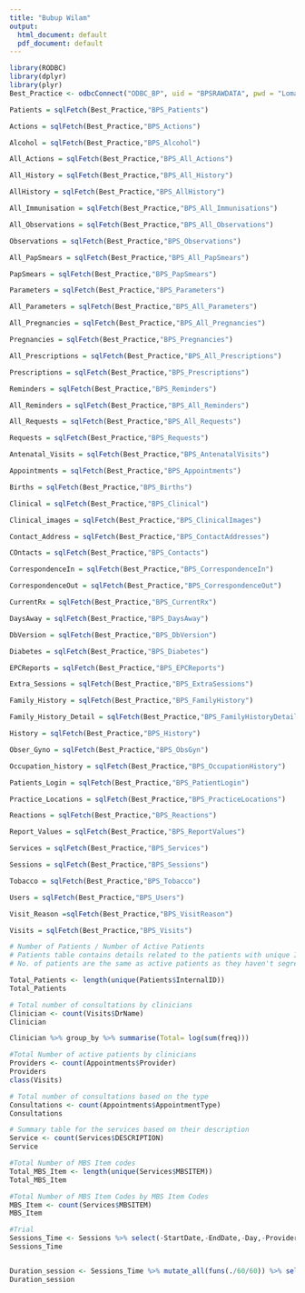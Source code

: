 ```yaml
---
title: "Bubup Wilam"
output:
  html_document: default
  pdf_document: default
---
```


```r
library(RODBC)
library(dplyr)
library(plyr)
Best_Practice <- odbcConnect("ODBC_BP", uid = "BPSRAWDATA", pwd = "Loma77")

Patients = sqlFetch(Best_Practice,"BPS_Patients")

Actions = sqlFetch(Best_Practice,"BPS_Actions") 

Alcohol = sqlFetch(Best_Practice,"BPS_Alcohol") 

All_Actions = sqlFetch(Best_Practice,"BPS_All_Actions")

All_History = sqlFetch(Best_Practice,"BPS_All_History")

AllHistory = sqlFetch(Best_Practice,"BPS_AllHistory")

All_Immunisation = sqlFetch(Best_Practice,"BPS_All_Immunisations")

All_Observations = sqlFetch(Best_Practice,"BPS_All_Observations")

Observations = sqlFetch(Best_Practice,"BPS_Observations")

All_PapSmears = sqlFetch(Best_Practice,"BPS_All_PapSmears")

PapSmears = sqlFetch(Best_Practice,"BPS_PapSmears")

Parameters = sqlFetch(Best_Practice,"BPS_Parameters")

All_Parameters = sqlFetch(Best_Practice,"BPS_All_Parameters")

All_Pregnancies = sqlFetch(Best_Practice,"BPS_All_Pregnancies")

Pregnancies = sqlFetch(Best_Practice,"BPS_Pregnancies")

All_Prescriptions = sqlFetch(Best_Practice,"BPS_All_Prescriptions")

Prescriptions = sqlFetch(Best_Practice,"BPS_Prescriptions")

Reminders = sqlFetch(Best_Practice,"BPS_Reminders")

All_Reminders = sqlFetch(Best_Practice,"BPS_All_Reminders")

All_Requests = sqlFetch(Best_Practice,"BPS_All_Requests")

Requests = sqlFetch(Best_Practice,"BPS_Requests")

Antenatal_Visits = sqlFetch(Best_Practice,"BPS_AntenatalVisits")

Appointments = sqlFetch(Best_Practice,"BPS_Appointments")

Births = sqlFetch(Best_Practice,"BPS_Births")

Clinical = sqlFetch(Best_Practice,"BPS_Clinical")

Clinical_images = sqlFetch(Best_Practice,"BPS_ClinicalImages")

Contact_Address = sqlFetch(Best_Practice,"BPS_ContactAddresses")

COntacts = sqlFetch(Best_Practice,"BPS_Contacts") 

CorrespondenceIn = sqlFetch(Best_Practice,"BPS_CorrespondenceIn")

CorrespondenceOut = sqlFetch(Best_Practice,"BPS_CorrespondenceOut")

CurrentRx = sqlFetch(Best_Practice,"BPS_CurrentRx")

DaysAway = sqlFetch(Best_Practice,"BPS_DaysAway")

DbVersion = sqlFetch(Best_Practice,"BPS_DbVersion")

Diabetes = sqlFetch(Best_Practice,"BPS_Diabetes")

EPCReports = sqlFetch(Best_Practice,"BPS_EPCReports")

Extra_Sessions = sqlFetch(Best_Practice,"BPS_ExtraSessions")

Family_History = sqlFetch(Best_Practice,"BPS_FamilyHistory") 

Family_History_Detail = sqlFetch(Best_Practice,"BPS_FamilyHistoryDetail")

History = sqlFetch(Best_Practice,"BPS_History") 

Obser_Gyno = sqlFetch(Best_Practice,"BPS_ObsGyn") 

Occupation_history = sqlFetch(Best_Practice,"BPS_OccupationHistory") 

Patients_Login = sqlFetch(Best_Practice,"BPS_PatientLogin")

Practice_Locations = sqlFetch(Best_Practice,"BPS_PracticeLocations")

Reactions = sqlFetch(Best_Practice,"BPS_Reactions")

Report_Values = sqlFetch(Best_Practice,"BPS_ReportValues")

Services = sqlFetch(Best_Practice,"BPS_Services")

Sessions = sqlFetch(Best_Practice,"BPS_Sessions")

Tobacco = sqlFetch(Best_Practice,"BPS_Tobacco")

Users = sqlFetch(Best_Practice,"BPS_Users")

Visit_Reason =sqlFetch(Best_Practice,"BPS_VisitReason")

Visits = sqlFetch(Best_Practice,"BPS_Visits")
```

```r
# Number of Patients / Number of Active Patients
# Patients table contains details related to the patients with unique Internal ID which is the patient ID in the Best Practice.
# No. of patients are the same as active patients as they haven't segregated them.

Total_Patients <- length(unique(Patients$InternalID))
Total_Patients
```               
```r
# Total number of consultations by clinicians
Clinician <- count(Visits$DrName)  
Clinician

Clinician %>% group_by %>% summarise(Total= log(sum(freq)))
```

```r
#Total Number of active patients by clinicians
Providers <- count(Appointments$Provider)
Providers
class(Visits)
```


```r
# Total number of consultations based on the type
Consultations <- count(Appointments$AppointmentType)
Consultations
```

```r
# Summary table for the services based on their description
Service <- count(Services$DESCRIPTION)
Service
```

```r
#Total Number of MBS Item codes 
Total_MBS_Item <- length(unique(Services$MBSITEM))
Total_MBS_Item

#Total Number of MBS Item Codes by MBS Item Codes
MBS_Item <- count(Services$MBSITEM)
MBS_Item
```

```r
#Trial
Sessions_Time <- Sessions %>% select(-StartDate,-EndDate,-Day,-Provider)
Sessions_Time


Duration_session <- Sessions_Time %>% mutate_all(funs(./60/60)) %>% select(-Length)
Duration_session

```
